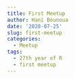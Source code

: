 ```yaml
---
title: First Meetup
author: Hani Bounoua
date: '2020-07-25'
slug: first-meetup
categories:
  - Meetup
tags:
  - 27th year of R
  - first meetup
---
```

